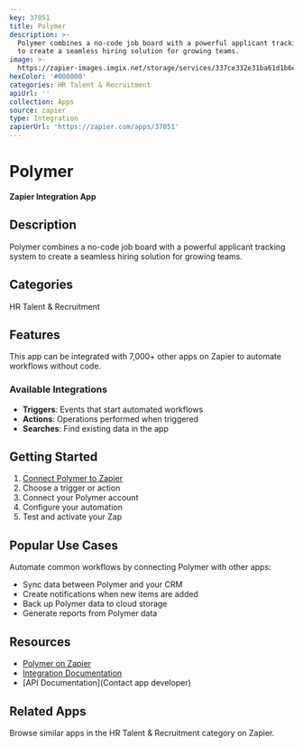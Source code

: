 ```yaml
---
key: 37051
title: Polymer
description: >-
  Polymer combines a no-code job board with a powerful applicant tracking system
  to create a seamless hiring solution for growing teams.
image: >-
  https://zapier-images.imgix.net/storage/services/337ce332e31ba61d1b6ef2abf28bc6b3.png?auto=format%2Ccompress&ixlib=python-3.0.0&q=50
hexColor: '#000000'
categories: HR Talent & Recruitment
apiUrl: ''
collection: Apps
source: zapier
type: Integration
zapierUrl: 'https://zapier.com/apps/37051'
---
```

# Polymer

**Zapier Integration App**

## Description

Polymer combines a no-code job board with a powerful applicant tracking system to create a seamless hiring solution for growing teams.

## Categories

HR Talent & Recruitment

## Features

This app can be integrated with 7,000+ other apps on Zapier to automate workflows without code.

### Available Integrations

- **Triggers**: Events that start automated workflows
- **Actions**: Operations performed when triggered
- **Searches**: Find existing data in the app

## Getting Started

1. [Connect Polymer to Zapier](https://zapier.com/apps/37051)
2. Choose a trigger or action
3. Connect your Polymer account
4. Configure your automation
5. Test and activate your Zap

## Popular Use Cases

Automate common workflows by connecting Polymer with other apps:

- Sync data between Polymer and your CRM
- Create notifications when new items are added
- Back up Polymer data to cloud storage
- Generate reports from Polymer data

## Resources

- [Polymer on Zapier](https://zapier.com/apps/37051)
- [Integration Documentation](https://zapier.com/apps/37051/integrations)
- [API Documentation](Contact app developer)

## Related Apps

Browse similar apps in the HR Talent & Recruitment category on Zapier.
